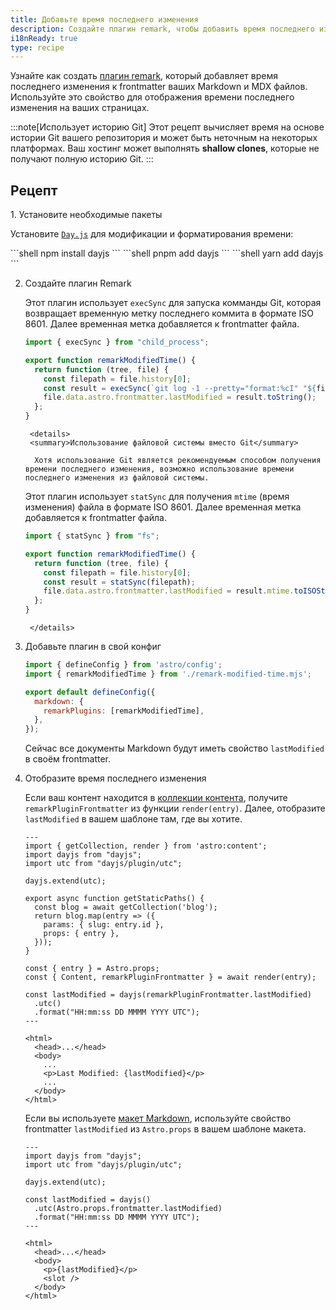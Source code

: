 ```yaml
---
title: Добавьте время последнего изменения
description: Создайте плагин remark, чтобы добавить время последнего изменения к своим Markdown и MDX.
i18nReady: true
type: recipe
---
```


Узнайте как создать [плагин remark](https://github.com/remarkjs/remark), который добавляет время последнего изменения к frontmatter ваших Markdown и MDX файлов. Используйте это свойство для отображения времени последнего изменения на ваших страницах.

:::note[Использует историю Git]
Этот рецепт вычисляет время на основе истории Git вашего репозитория и может быть неточным на некоторых платформах. Ваш хостинг может выполнять **shallow clones**, которые не получают полную историю Git.
:::

## Рецепт

<Steps>
1. Установите необходимые пакеты

   Установите [`Day.js`](https://www.npmjs.com/package/dayjs) для модификации и форматирования времени:

   <PackageManagerTabs>
     <Fragment slot="npm">
       ```shell
       npm install dayjs
       ```
     </Fragment>
     <Fragment slot="pnpm">
       ```shell
       pnpm add dayjs
       ```
     </Fragment>
     <Fragment slot="yarn">
       ```shell
       yarn add dayjs
       ```
     </Fragment>
   </PackageManagerTabs>

2. Создайте плагин Remark

    Этот плагин использует `execSync` для запуска комманды Git, которая возвращает временную метку последнего коммита в формате ISO 8601. Далее временная метка добавляется к frontmatter файла.

     ```js title="remark-modified-time.mjs"
     import { execSync } from "child_process";

     export function remarkModifiedTime() {
       return function (tree, file) {
         const filepath = file.history[0];
         const result = execSync(`git log -1 --pretty="format:%cI" "${filepath}"`);
         file.data.astro.frontmatter.lastModified = result.toString();
       };
     }
     ```
		<details>
		<summary>Использование файловой системы вместо Git</summary>

		 Хотя использование Git является рекомендуемым способом получения времени последнего изменения, возможно использование времени последнего изменения из файловой системы.
     Этот плагин использует `statSync` для получения `mtime` (время изменения) файла в формате ISO 8601. Далее временная метка добавляется к  frontmatter файла.
     
     ```js title="remark-modified-time.mjs"
     import { statSync } from "fs";

     export function remarkModifiedTime() {
       return function (tree, file) {
         const filepath = file.history[0];
         const result = statSync(filepath);
         file.data.astro.frontmatter.lastModified = result.mtime.toISOString();
       };
     }
     ```
		</details>

3. Добавьте плагин в свой конфиг

   ```js title="astro.config.mjs"
   import { defineConfig } from 'astro/config';
   import { remarkModifiedTime } from './remark-modified-time.mjs';

   export default defineConfig({
     markdown: {
       remarkPlugins: [remarkModifiedTime],
     },
   });
   ```

   Сейчас все документы Markdown будут иметь свойство `lastModified` в своём frontmatter.

4. Отобразите время последнего изменения

   Если ваш контент находится в [коллекции контента](/ru/guides/content-collections/), получите `remarkPluginFrontmatter` из функции `render(entry)`. Далее, отобразите `lastModified` в вашем шаблоне там, где вы хотите.

   ```astro title="src/pages/posts/[slug].astro" {3-4,6,17,19-21,28}
   ---
   import { getCollection, render } from 'astro:content';
   import dayjs from "dayjs";
   import utc from "dayjs/plugin/utc";

   dayjs.extend(utc);

   export async function getStaticPaths() {
     const blog = await getCollection('blog');
     return blog.map(entry => ({
       params: { slug: entry.id },
       props: { entry },
     }));
   }

   const { entry } = Astro.props;
   const { Content, remarkPluginFrontmatter } = await render(entry);

   const lastModified = dayjs(remarkPluginFrontmatter.lastModified)
     .utc()
     .format("HH:mm:ss DD MMMM YYYY UTC");
   ---

   <html>
     <head>...</head>
     <body>
       ...
       <p>Last Modified: {lastModified}</p>
       ...
     </body>
   </html>
   ```

   Если вы используете [макет Markdown](/ru/basics/layouts/#markdown-макеты), используйте свойство frontmatter `lastModified` из `Astro.props` в вашем шаблоне макета.

   ```astro title="src/layouts/BlogLayout.astro" {2-3,5,7-9,15}
   ---
   import dayjs from "dayjs";
   import utc from "dayjs/plugin/utc";

   dayjs.extend(utc);

   const lastModified = dayjs()
     .utc(Astro.props.frontmatter.lastModified)
     .format("HH:mm:ss DD MMMM YYYY UTC");
   ---

   <html>
     <head>...</head>
     <body>
       <p>{lastModified}</p>
       <slot />
     </body>
   </html>
   ```
</Steps>
